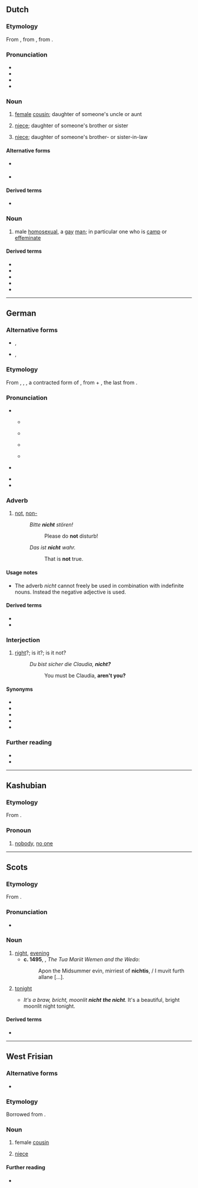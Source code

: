 {{also|nicht-}}
==Dutch==

===Etymology===
From {{inh|nl|dum|nichte}}, from {{inh|nl|odt|*nift}}, from {{inh|nl|gem-pro|*niftiz}}.

===Pronunciation===
* {{IPA|nl|/nɪxt/}}
* {{audio|nl|Nl-nicht.ogg|audio}}
* {{hyphenation|nl|nicht}}
* {{rhymes|nl|ɪxt}}

===Noun===
{{nl-noun|f|-en|nichtje}}

# {{topics|nl|Family members}} [[female]] [[cousin]]; daughter of someone's uncle or aunt
# {{topics|nl|Family members}}[[niece]]; daughter of someone's brother or sister
# {{topics|nl|Family members}} [[niece]]; daughter of someone's brother- or sister-in-law

====Alternative forms====
* {{l|nl|nift}} {{qualifier|obsolete|Holland}}
* {{l|nl|nifte}} {{qualifier|obsolete|Holland}}

====Derived terms====
* {{l|nl|achternicht}}

===Noun===
{{nl-noun|m|-en|nichtje}}

# {{topics|nl|People|LGBT}} {{lb|nl|sometimes|_|derogatory}} male [[homosexual]], a [[gay]] [[man]]; in particular one who is [[camp]] or [[effeminate]]

====Derived terms====
* {{l|nl|leernicht}}
* {{l|nl|nichtendom}}
* {{l|nl|nichterig}}
* {{l|nl|relnicht}}
* {{l|nl|pisnicht}}

----

==German==

===Alternative forms===
* {{l|de|nich}}, {{l|de|nich'}} {{qualifier|informal writing, reflecting the common pronunciation}}
* {{l|de|net}}, {{l|de|nit}} {{qualifier|colloquial; in central Germany, southern Germany, Austria}}

===Etymology===
From {{inh|de|gmh|niwiht}}, {{m|gmh|niweht}}, {{m|gmh|niht}}, a contracted form of {{inh|de|goh|niowiht}}, from {{m|goh|nio||never}} + {{m|goh|wiht||being, creature}}, the last from {{der|de|gem-pro|*wihtą}}.

===Pronunciation===
* {{IPA|de|/nɪçt/}}
** {{IPA|de|[nɪçt]}} {{a|predominant}}
** {{IPA|de|[niçt]}} {{a|Bavaria; parts of Austria; Ruhrgebiet}}
** {{IPA|de|[nɪxt]|[nixt]|[-χt]}} {{a|Switzerland; parts of Austria}}
** {{IPA|de|[nɪɕt]|[nəɕt]|[-ʃt]}} {{a|parts of central Germany}}
* {{IPA|de|/nɪç/}} {{a|common speech; quasi-standard in northern and central Germany; alternations as above}}
* {{audio|de|De-nicht.ogg|audio}}
* {{rhymes|de|ɪçt|ɪç}}

===Adverb===
{{de-adv}}

# [[not]], [[non-]] {{gloss|''negates the meaning of a verb, adjective, or adverb''}}
#: ''Bitte '''nicht''' stören!''
#:: Please do '''not''' disturb!
#: ''Das ist '''nicht''' wahr.''
#:: That is '''not''' true.

====Usage notes====
* The adverb ''nicht'' cannot freely be used in combination with indefinite nouns. Instead the negative adjective {{m|de|kein||no}} is used.
:: {{ux|de|Äpfel hat er '''nicht''' mitgebracht.|He has'''n't''' brought apples.|inline=1}}
:: {{ux|de|Es kam heraus, dass er '''nicht''' einen Hahn sondern ein Huhn gekauft hatte.|It turned out that he had'''n't''' bought a rooster but a hen.|inline=1}}
:: {{ux|de|Ich sehe '''keine''' andere Möglichkeit.|I don't see any other possibility.|lit=I see '''no''' other possibility.|inline=1}}
:: {{ux|de|Er hat '''keine''' Äpfel mitgebracht.|He hasn't brought any apples with him.|lit=He has brought '''no''' apples with him.|inline=1}}

====Derived terms====
* {{l|de|nichtig}}
* {{l|de|Nichtigkeit}}

===Interjection===
{{head|de|interjection|head=nicht?}}

# {{lb|de|tag question|dated|or|formal}} [[right]]?; is it?; is it not?
#: ''Du bist sicher die Claudia, '''nicht?'''''
#:: You must be Claudia, '''aren't you?'''

====Synonyms====
* {{l|de|gell}}
* {{l|de|ne}}
* {{l|de|nicht wahr}}
* {{l|de|oder}}
* {{l|de|wa}}

===Further reading===
* {{R:Duden|nicht_keineswegs_nein}}
* {{R:DWDS}}

----

==Kashubian==

===Etymology===
From {{inh|csb|sla-pro|*nikъto}}.

===Pronoun===
{{head|csb|pronoun}}

# [[nobody]], [[no one]]

----

==Scots==

===Etymology===
From {{inh|sco|ang|niht}}.

===Pronunciation===
* {{IPA|sco|/nɪçt/}}

===Noun===
{{sco-noun}}

# [[night]], [[evening]]
#* '''c. 1495''', {{w|William Dunbar}}, ''The Tua Mariit Wemen and the Wedo'':
#*: Apon the Midsummer evin, mirriest of '''nichtis''', / I muvit furth allane [...].
# {{lb|sco|definite singular}} [[tonight]]
#* ''It's a braw, bricht, moonlit '''nicht''' '''the nicht'''.'' It's a beautiful, bright moonlit night tonight.

====Derived terms====
* {{l|sco|fortnicht}}

----

==West Frisian==

===Alternative forms===
* {{l|fy|nift}}

===Etymology===
Borrowed from {{bor|fy|nl|nicht}}.

===Noun===
{{fy-noun|c|nichten|nichtsje}}

# {{topics|fy|Family members}} female [[cousin]]
#: {{cot|fy|neef}}
# {{topics|fy|Family members}} {{lb|fy|archaic}} [[niece]]

====Further reading====
* {{R:WFT|67040}}